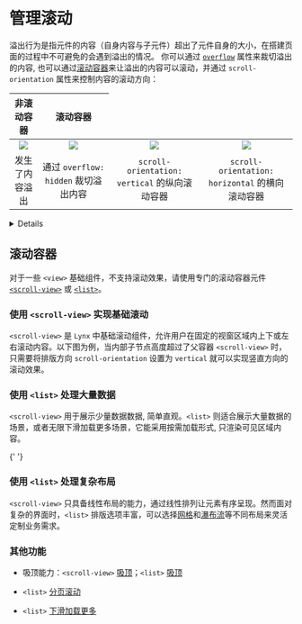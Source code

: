 
# 管理滚动

溢出行为是指元件的内容（自身内容与子元件）超出了元件自身的大小，在搭建页面的过程中不可避免的会遇到溢出的情况。
你可以通过 [`overflow`](api/css/properties/overflow) 属性来裁切溢出的内容,
也可以通过[滚动容器](#滚动容器)来让溢出的内容可以滚动，并通过 `scroll-orientation` 属性来控制内容的滚动方向：

<table
  rules="none"
  align="center"
  width="100%"
  style={{ tableLayout: 'fixed' }}
>
  <thead align="center">
    <th colSpan={2}>
      <span style={{ fontWeight: 'bold' }}>
        非滚动容器
      </span>
    </th>
    <th colSpan={2}>
      <span style={{ fontWeight: 'bold' }}>
        滚动容器
      </span>
    </th>
  </thead>
  <tr >
    <td style={{ padding: '15px 0 15px 15px' }}>
      <center>
        <img
          src="/assets/doc/style-guide-overflow-visible.png"
          style={{ width: '70%', aspectRatio: '1/1' }}
        />
      </center>
    </td>
    <td style={{ padding: '15px 15px 15px 0' }}>
      <center>
        <img
          src="/assets/doc/style-guide-overflow-hidden.png"
          style={{ width: '70%', aspectRatio: '1/1' }}
        />
      </center>
    </td>
  <td style={{ padding: '15px 0 15px 15px' }}>
      <center>
        <img
          src="/assets/doc/guide-scroll-orientation-vertical.gif"
          style={{ width: '70%', aspectRatio: '1/1' }}
        />
      </center>
    </td>
    <td style={{ padding: '15px 15px 15px 0' }}>
      <center>
        <img
          src="/assets/doc/guide-scroll-orientation-horizontal.gif"
          style={{ width: '70%', aspectRatio: '1/1' }}
        />
      </center>
    </td>

  </tr>

  <tr >
  <td style={{ padding: '15px 0 15px 15px' }}>
      <center>
        <span>发生了内容溢出</span>
      </center>
    </td>
    <td style={{ padding: '15px 15px 15px 0' }}>
      <center>
        <span>通过 <code>overflow: hidden</code> 裁切溢出内容</span>
      </center>
    </td>
  <td style={{ padding: '15px 0 15px 15px' }}>
      <center>
        <span><code>scroll-orientation: vertical</code> 的纵向滚动容器 </span>
      </center>
    </td>
    <td style={{ padding: '15px 15px 15px 0' }}>
      <center>
        <span><code>scroll-orientation: horizontal</code> 的横向滚动容器</span>
      </center>
    </td>
  </tr>
</table>

<Details title={<span>不支持<code>overflow:scroll</code>实现滚动效果</span>}>
  `Lynx`中，`view` 组件不支持像 Web 中通过 `overflow:scroll`来实现滑动效果， 只有`<scroll-view>` 和 `<list>` 等滑动容器具备滑动效果。
</Details>

## 滚动容器

对于一些 `<view>` 基础组件，不支持滚动效果，请使用专门的滚动容器元件 [`<scroll-view>`](/api/elements/built-in/scroll-view) 或 [`<list>`](/api/elements/built-in/list)。

### 使用 `<scroll-view>` 实现基础滚动

`<scroll-view>` 是 `Lynx` 中基础滚动组件，允许用户在固定的视窗区域内上下或左右滚动内容。以下图为例，当内部子节点高度超过了父容器 `<scroll-view>` 时，只需要将排版方向 `scroll-orientation` 设置为 `vertical` 就可以实现竖直方向的滚动效果。

<Go
  img="/assets/doc/scroll_view_vertical.webp"
  example="scroll-view"
  defaultFile="src/vertical/index.tsx"
  defaultEntryFile="dist/vertical.lynx.bundle"
  highlight="{9}"
  entry="src/vertical"
/>

### 使用 `<list>` 处理大量数据

`<scroll-view>` 用于展示少量数据数据, 简单直观。`<list>` 则适合展示大量数据的场景，或者无限下滑加载更多场景，它能采用按需加载形式, 只渲染可见区域内容。

{' '}

<Go
  img="/assets/doc/list-oss-base.gif"
  example="list"
  defaultFile="src/base/index.tsx"
  defaultEntryFile="dist/base.lynx.bundle"
  highlight="{12-14}"
/>

### 使用 `<list>` 处理复杂布局

`<scroll-view>` 只具备线性布局的能力，通过线性排列让元素有序呈现。然而面对复杂的界面时，`<list>` 排版选项丰富，可以选择[网格](/api/elements/built-in/list#网格)和[瀑布流](/api/elements/built-in/list#瀑布流)等不同布局来灵活定制业务需求。

<Go
  img="/assets/doc/list-oss-waterfall.gif"
  example="list"
  defaultFile="src/waterfall/index.tsx"
  defaultEntryFile="dist/waterfall.lynx.bundle"
  entry="src/waterfall"
  highlight="{14-16}"
/>

### 其他功能

- 吸顶能力：`<scroll-view>` [吸顶](api/elements/built-in/scroll-view.html#吸顶能力)；`<list>` [吸顶](api/elements/built-in/list.html#节点吸顶)

- `<list>` [分页滚动](zh/api/elements/built-in/list.html#分页滚动)

- `<list>` [下滑加载更多](zh/api/elements/built-in/list.html#加载更多)
